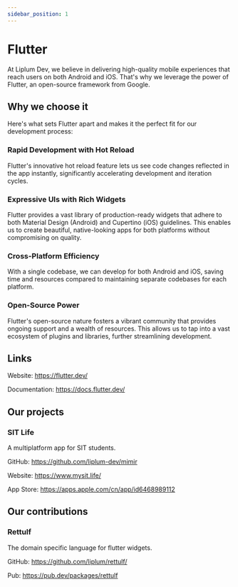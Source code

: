 ```yaml
---
sidebar_position: 1
---
```


# Flutter

At Liplum Dev, we believe in delivering high-quality mobile experiences that reach users on both Android and iOS. That's why we leverage the power of Flutter, an open-source framework from Google.

## Why we choose it

Here's what sets Flutter apart and makes it the perfect fit for our development process:

### Rapid Development with Hot Reload
Flutter's innovative hot reload feature lets us see code changes reflected in the app instantly, significantly accelerating development and iteration cycles.

### Expressive UIs with Rich Widgets
Flutter provides a vast library of production-ready widgets that adhere to both Material Design (Android) and Cupertino (iOS) guidelines. This enables us to create beautiful, native-looking apps for both platforms without compromising on quality.

### Cross-Platform Efficiency 
With a single codebase, we can develop for both Android and iOS, saving time and resources compared to maintaining separate codebases for each platform.

### Open-Source Power
Flutter's open-source nature fosters a vibrant community that provides ongoing support and a wealth of resources. This allows us to tap into a vast ecosystem of plugins and libraries, further streamlining development.

## Links

Website: https://flutter.dev/

Documentation: https://docs.flutter.dev/

## Our projects

### SIT Life

A multiplatform app for SIT students.

GitHub: https://github.com/liplum-dev/mimir

Website: https://www.mysit.life/

App Store: https://apps.apple.com/cn/app/id6468989112

## Our contributions

### Rettulf

The domain specific language for flutter widgets.

GitHub: https://github.com/liplum/rettulf/

Pub: https://pub.dev/packages/rettulf
